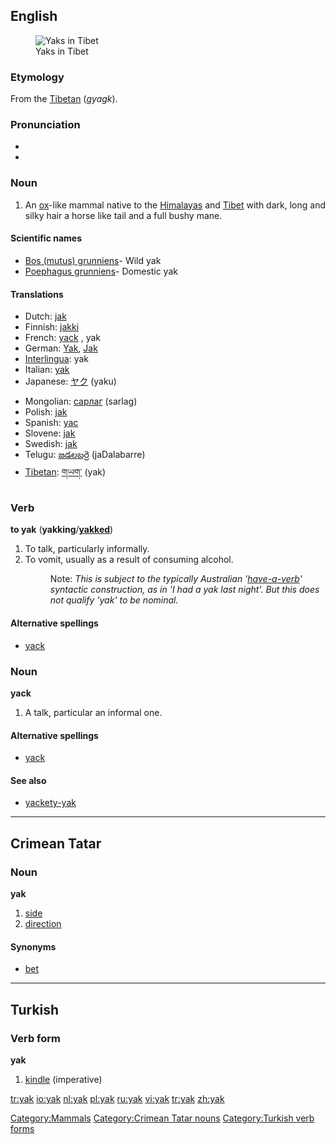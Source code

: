 {{see|yäk}}
==English==
{{wikipedia}}
[[Image:In Tibet, yaks are decorated and honored by the families they are part of.jpg|thumb|Yaks in Tibet]]

===Etymology===
From the [[w:Tibetan language|Tibetan]] (''gyagk'').

===Pronunciation===
*{{IPA|/jæk/}}
*{{rhymes|æk}}

===Noun===
{{en-noun}}

# An [[ox]]-like mammal native to the [[Himalayas]] and [[Tibet]] with dark, long and silky hair a horse like tail and a full bushy mane.

====Scientific names====
*[[Bos (mutus) grunniens]]- Wild yak
*[[Poephagus grunniens]]- Domestic yak

====Translations====
{{trans-top|ox-like mammal}}
*Dutch: [[jak]] {{m}}
*Finnish: [[jakki]]
*French: [[yack]] {{m}}, yak {{m}}
*German: [[Yak]], [[Jak]]
*[[Interlingua]]: yak
*Italian: [[#Italian|yak]] {{m}}
*Japanese: [[ヤク]] (yaku)
{{trans-mid}}
*Mongolian: [[сарлаг]] (sarlag)
*Polish: [[jak]] {{m}}
*Spanish: [[yac]] {{m}}
*Slovene: [[jak]] {{m}}
*Swedish: [[jak]] {{m}}
*Telugu: [[జడలబర్రె]] (jaDalabarre)
*[[Tibetan]]: [[གཡག་]] (yak)
{{trans-bottom}}

===Verb===
'''to yak''' ('''yakking'''/'''[[yakked]]''')

# To talk, particularly informally.
# To vomit, usually as a result of consuming alcohol.
#:Note: ''This is subject to the typically Australian '[[have-a-verb]]' syntactic construction, as in 'I had a yak last night'. But this does not qualify 'yak' to be nominal.''

====Alternative spellings====
*[[yack]]

===Noun===
'''yack'''

# A talk, particular an informal one.

====Alternative spellings====
*[[yack]]

====See also====
*[[yackety-yak]]

[[Category:Mammals]]

----

==Crimean Tatar==

===Noun===
'''yak'''

# [[side]]
# [[direction]]

====Synonyms====
*[[bet]]

[[Category:Crimean Tatar nouns]]

----

==Turkish==

===Verb form===
'''yak'''

# [[kindle]] (imperative)

[[Category:Turkish verb forms]]

[[tr:yak]]
[[io:yak]]
[[nl:yak]]
[[pl:yak]]
[[ru:yak]]
[[vi:yak]]
[[tr:yak]]
[[zh:yak]]